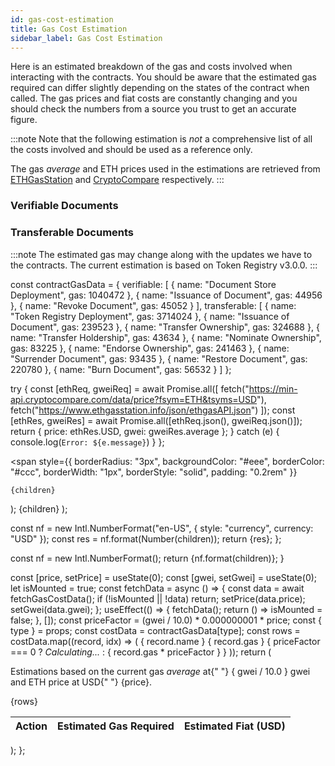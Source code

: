 ```yaml
---
id: gas-cost-estimation
title: Gas Cost Estimation
sidebar_label: Gas Cost Estimation
---
```


Here is an estimated breakdown of the gas and costs involved when interacting with the contracts.
You should be aware that the estimated gas required can differ slightly depending on the states of the contract when called. The gas prices and fiat costs are constantly changing and you should check the numbers from a source you trust to get an accurate figure.

:::note
Note that the following estimation is _not_ a comprehensive list of all the costs involved and should be used as a reference only.

The gas _average_ and ETH prices used in the estimations are retrieved from [ETHGasStation](https://ethgasstation.info/) and [CryptoCompare](https://www.cryptocompare.com/) respectively.
:::

### Verifiable Documents
<PriceTable type="verifiable" />

### Transferable Documents
<PriceTable type="transferable" />

:::note
The estimated gas may change along with the updates we have to the contracts. The current estimation is based on Token Registry v3.0.0.
:::


const contractGasData = {
  verifiable: [
    {
      name: "Document Store Deployment",
      gas: 1040472
    },
    {
      name: "Issuance of Document",
      gas: 44956
    },
    {
      name: "Revoke Document",
      gas: 45052
    }
  ],
  transferable: [
    {
      name: "Token Registry Deployment",
      gas: 3714024
    },
    {
      name: "Issuance of Document",
      gas: 239523
    },
    {
      name: "Transfer Ownership",
      gas: 324688
    },
    {
      name: "Transfer Holdership",
      gas: 43634
    },
    {
      name: "Nominate Ownership",
      gas: 83225
    },
    {
      name: "Endorse Ownership",
      gas: 241463
    },
    {
      name: "Surrender Document",
      gas: 93435
    },
    {
      name: "Restore Document",
      gas: 220780
    },
    {
      name: "Burn Document",
      gas: 56532
    }
  ]
};

  try {
    const [ethReq, gweiReq] = await Promise.all([
      fetch("https://min-api.cryptocompare.com/data/price?fsym=ETH&tsyms=USD"),
      fetch("https://www.ethgasstation.info/json/ethgasAPI.json")
    ]);
    const [ethRes, gweiRes] = await Promise.all([ethReq.json(), gweiReq.json()]);
    return {
      price: ethRes.USD,
      gwei: gweiRes.average
    };
  } catch (e) {
    console.log(`Error: ${e.message}`)
  }
};

  <span
    style={{
      borderRadius: "3px",
      backgroundColor: "#eee",
      borderColor: "#ccc",
      borderWidth: "1px",
      borderStyle: "solid",
      padding: "0.2rem"
    }}
  >
    {children}
  </span>
);

  <StyledTag>
    <FiatTag>{children}</FiatTag>
  </StyledTag>
);

  const nf = new Intl.NumberFormat("en-US", {
    style: "currency",
    currency: "USD"
  });
  const res = nf.format(Number(children));
  return <span>{res}</span>;
};

  const nf = new Intl.NumberFormat();
  return <span>{nf.format(children)}</span>;
}

  const [price, setPrice] = useState(0);
  const [gwei, setGwei] = useState(0);
  let isMounted = true;
  const fetchData = async () => {
    const data = await fetchGasCostData();
    if (!isMounted || !data) return;
    setPrice(data.price);
    setGwei(data.gwei);
  };
  useEffect(() => {
    fetchData();
    return () => isMounted = false;
  }, []);
  const priceFactor = (gwei / 10.0) * 0.000000001 * price;
  const { type } = props;
  const costData = contractGasData[type];
  const rows = costData.map((record, idx) => (
    <tr key={idx}>
      <td>{ record.name }</td>
      <td><GasTag>{ record.gas }</GasTag></td>
      <td>
        {
          priceFactor === 0
            ? <em>Calculating...</em>
            : <FiatTag>{ record.gas * priceFactor }</FiatTag>
        }
      </td>
    </tr>
  ));
  return (
    <div>
      <p>
        Estimations based on the current gas <em>average</em> at{" "}
        <StyledTag>{ gwei / 10.0 } gwei</StyledTag> and ETH price at USD{" "}
        <StyledFiatTag>{price}</StyledFiatTag>.
      </p>
      <table>
        <thead>
          <tr>
            <th>Action</th>
            <th>Estimated Gas Required</th>
            <th>Estimated Fiat (USD)</th>
          </tr>
        </thead>
        <tbody>{rows}</tbody>
      </table>
    </div>
  );
};
